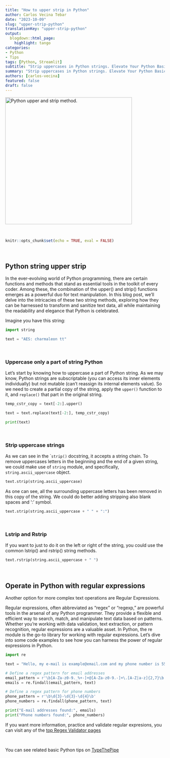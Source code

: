 ```yaml
---
title: "How to upper strip in Python"
author: Carlos Vecina Tebar
date: "2023-10-09"
slug: "upper-strip-python"
translationKey: "upper-strip-python"
output:
  blogdown::html_page:
    highlight: tango
categories:
- Python
- Tips
tags: [Python, Streamlit]
subtitle: "Strip uppercases in Python strings. Elevate Your Python Basics: A Beginner's tip with strip() and string.ascii_uppercase"
summary: "Strip uppercases in Python strings. Elevate Your Python Basics: A Beginner's tip with strip() and string.ascii_uppercase."
authors: [carlos-vecina]
featured: false
draft: false
---
```



<img src="./featured.png" width="400px" alt="Python upper and strip method." />

<br>

```r
knitr::opts_chunk$set(echo = TRUE, eval = FALSE)
```

<br>


## **Python string upper strip**


In the ever-evolving world of Python programming, there are certain functions and methods that stand as essential tools in the toolkit of every coder. Among these, the combination of the upper() and strip() functions emerges as a powerful duo for text manipulation. In this blog post, we'll delve into the intricacies of these two string methods, exploring how they can be harnessed to transform and sanitize text data, all while maintaining the readability and elegance that Python is celebrated.

Imagine you have this string:

```python
import string

text = "AES: charmaleon tt"

```

<br>

### Uppercase only a part of string Python

Let's start by knowing how to uppercase a part of Python string. As we may know, Python strings are subscriptable (you can access its inner elements individually) but not mutable (can't reassign its internal elements value). So we need to create a partial copy of the string, apply the `upper()` function to it, and `replace()` that part in the original string.

```python

temp_cstr_copy = text[-2:].upper()

text = text.replace(text[-2:], temp_cstr_copy)

print(text)

```
<br>

### Strip uppercase strings

As we can see in the ``strip()` docstring, it accepts a string chain. To remove uppercases letters in the beginning and the end of a given string, we could make use of `string` module, and specifically, `string.ascii_uppercase` object.

```python

text.strip(string.ascii_uppercase)

```

As one can see, all the surrounding uppercase letters has been removed in this copy of the string. We could do better adding stripping also blank spaces and ':' symbol.

```python

text.strip(string.ascii_uppercase + " " + ":")

```

<br>

### Lstrip and Rstrip

If you want to just to do it on the left or right of the string, you could use the common lstrip() and rstrip() string methods.

```python

text.rstrip(string.ascii_uppercase + " ")

```

<br>

## **Operate in Python with regular expressions**

Another option for more complex text operations are Regular Expressions.

Regular expressions, often abbreviated as "regex" or "regexp," are powerful tools in the arsenal of any Python programmer. They provide a flexible and efficient way to search, match, and manipulate text data based on patterns. Whether you're working with data validation, text extraction, or pattern recognition, regular expressions are a valuable asset. In Python, the re module is the go-to library for working with regular expressions. Let's dive into some code examples to see how you can harness the power of regular expressions in Python.

```python
import re 

text = "Hello, my e-mail is example@email.com and my phone number is 555-123-4567."

# Define a regex pattern for email addresses
email_pattern = r'\b[A-Za-z0-9._%+-]+@[A-Za-z0-9.-]+\.[A-Z|a-z]{2,7}\b'
emails = re.findall(email_pattern, text)

# Define a regex pattern for phone numbers
phone_pattern = r'\b\d{3}-\d{3}-\d{4}\b'
phone_numbers = re.findall(phone_pattern, text)

print("E-mail addresses found:", emails)
print("Phone numbers found:", phone_numbers)
```
If you want more information, practice and validate regular expresions, you can visit any of the [top Regex Validator pages](https://www.google.com/search?q=regex+validator&oq=regex+validator&aqs=chrome..69i57j69i59.1981j0j7&sourceid=chrome&ie=UTF-8)

<br>

You can see related basic Python tips on [TypeThePipe](https://typethepipe.com)

<br>


<style>
.hljs-keyword,.hljs-selector-tag,.hljs-subst{color:#2e8516;font-weight:bold}.hljs-comment, .hljs-quote {
    color: #0e847b;
    font-style: italic;
}.hljs-number, .hljs-literal, .hljs-variable, .hljs-template-variable, .hljs-tag .hljs-attr {
    color: #008021;
}
</style>
